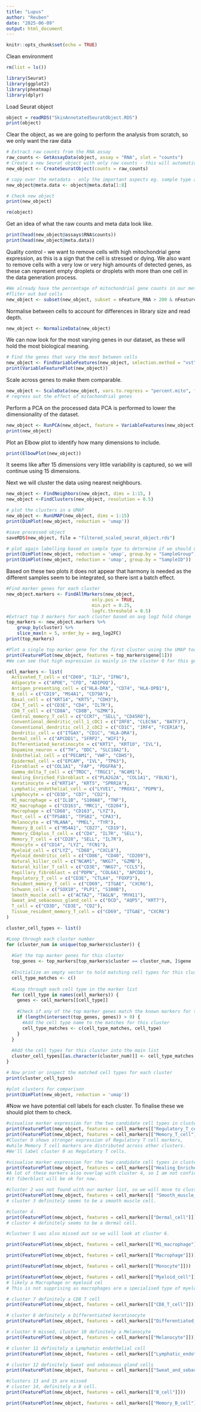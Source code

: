 ```yaml
---
title: "Lupus"
author: "Reuben"
date: "2025-06-09"
output: html_document
---
```


```r
knitr::opts_chunk$set(echo = TRUE)
```

Clean environment

```r
rm(list = ls())
```

```r
library(Seurat)
library(ggplot2)
library(pheatmap)
library(dplyr)
```

Load Seurat object
```r
object = readRDS("SkinAnnotatedSeuratObject.RDS")
print(object)
```
Clear the object, as we are going to perform the analysis from scratch, so we only want the raw data
```r
# Extract raw counts from the RNA assay
raw_counts <- GetAssayData(object, assay = "RNA", slot = "counts")
# Create a new Seurat object with only raw counts - this will automatically remove counts that have 0 values for all cells
new_object <- CreateSeuratObject(counts = raw_counts)

# copy over the metadata - only the important aspects eg. sample type and percentage of mitochondrial content- we dont want to copy the clustering information because we are doing that ourselves.
new_object@meta.data <- object@meta.data[1:8]

# Check new object
print(new_object) 
```

```r
rm(object)
```


 Get an idea of what the raw counts and meta data look like.
```r
print(head(new_object@assays$RNA$counts))
print(head(new_object@meta.data))
```

Quality control - we want to remove cells with high mitochondrial gene expression, as this is a sign that the cell is stressed or dying.
We also want to remove cells with a very low or very high amounts of detected genes, as these can represent empty droplets or droplets with more than one cell in the data generation process.
```r
#We already have the percentage of mitochondrial gene counts in our metadata.
#fliter out bad cells
new_object <- subset(new_object, subset = nFeature_RNA > 200 & nFeature_RNA < 5000 & percent.mito < 10)
```


Normalise between cells to account for differences in library size and read depth.
```r
new_object <- NormalizeData(new_object)
```
We can now look for the most varying genes in our dataset, as these will hold the most biological meaning.
```r
# Find the genes that vary the most between cells
new_object <- FindVariableFeatures(new_object, selection.method = "vst", nfeatures = 2000)
print(VariableFeaturePlot(new_object))
```


Scale across genes to make them comparable.
```r
new_object <- ScaleData(new_object, vars.to.regress = "percent.mito", features = VariableFeatures(new_object))
# regress out the effect of mitochondrial genes
```

Perform a PCA on the processed data
PCA is performed to lower the dimensionality of the dataset.
```r
new_object <- RunPCA(new_object, feature = VariableFeatures(new_object))
print(new_object)
```
 
Plot an Elbow plot to identify how many dimensions to include.
```r
print(ElbowPlot(new_object))
```
It seems like after 15 dimensions very little variability is captured,
so we will continue using 15 dimensions.

Next we will cluster the data using nearest neighbours.

```r
new_object <- FindNeighbors(new_object, dims = 1:15, )
new_object <-FindClusters(new_object, resolution = 0.5)

# plot the clusters in a UMAP
new_object <- RunUMAP(new_object, dims = 1:15)
print(DimPlot(new_object, reduction = 'umap'))
```
```bash
#save processed object
saveRDS(new_object, file = "filtered_scaled_seurat_object.rds")
```

```r
# plot again labelling based on sample type to determine if we should use harmony integration.
print(DimPlot(new_object, reduction = 'umap', group.by = "SampleGroup"))
print(DimPlot(new_object, reduction = 'umap', group.by = "SampleID"))
```

Based on these two plots it does not appear that harmony is needed as the different samples seem to be integrated, so there isnt a batch effect.


```r
#Find marker genes for each cluster
new_object.markers <- FindAllMarkers(new_object, 
                                only.pos = TRUE,
                                min.pct = 0.25,
                                logfc.threshold = 0.5)
#Extract top 3 markers for each cluster based on avg log2 fold change
top_markers <- new_object.markers %>% 
    group_by(cluster) %>%
    slice_max(n = 5, order_by = avg_log2FC)
print(top_markers)

#Plot a single top marker gene for the first cluster using the UMAP too see what cells have a high expression level,
print(FeaturePlot(new_object, features = top_markers$gene[1]))
#We can see that high expression is mainly in the cluster 0 for this gene, which is expected. Now we need to determine what cell types each marker gene is associated with.
```
```r
cell_markers <- list(
  Activated_T_cell = c("CD69", "IL2", "IFNG"),
  Adipocyte = c("APOE", "CFD", "ADIPOQ"),
  Antigen_presenting_cell = c("HLA-DRA", "CD74", "HLA-DPB1"),
  B_cell = c("CD19", "MS4A1", "CD79A"),
  Basal_cell = c("KRT14", "KRT5", "CDH3"),
  CD4_T_cell = c("CD3E", "CD4", "IL7R"),
  CD8_T_cell = c("CD8A", "CD8B", "GZMK"),
  Central_memory_T_cell = c("CCR7", "SELL", "CD45RO"),
  Conventional_dendritic_cell_1_cDC1 = c("IRF8", "CLEC9A", "BATF3"),
  Conventional_dendritic_cell_2_cDC2 = c("CD1C", "IRF4", "FCER1A"),
  Dendritic_cell = c("ITGAX", "CD1C", "HLA-DRA"),
  Dermal_cell = c("APCDD1", "SFRP2", "WIF1"),
  Differentiated_keratinocyte = c("KRT1", "KRT10", "IVL"),
  Dopamine_neuron = c("TH", "DDC", "SLC18A2"),
  Endothelial_cell = c("PECAM1", "VWF", "CDH5"),
  Epidermal_cell = c("EPCAM", "IVL", "TP63"),
  Fibroblast = c("COL1A1", "FAP", "PDGFRA"),
  Gamma_delta_T_cell = c("TRDC", "TRGC1", "NCAM1"),
  Healing_Enriched_Fibroblast = c("PLA2G2A", "COL1A1", "FBLN1"),
  Keratinocyte = c("KRT14", "KRT5", "SPRR2A"),
  Lymphatic_endothelial_cell = c("LYVE1", "PROX1", "PDPN"),
  Lymphocyte = c("CD3D", "CD7", "CD2"),
  M1_macrophage = c("IL1B", "S100A8", "TNF"),
  M2_macrophage = c("CD163", "MRC1", "CD204"),
  Macrophage = c("CD68", "CD163", "LYZ"),
  Mast_cell = c("TPSAB1", "TPSB2", "CPA3"),
  Melanocyte = c("MLANA", "PMEL", "TYR"),
  Memory_B_cell = c("MS4A1", "CD27", "CD19"),
  Memory_CD4plus_T_cell = c("CD4", "IL7R", "SELL"),
  Memory_T_cell = c("CD28", "SELL", "IL7R"),
  Monocyte = c("CD14", "LYZ", "FCN1"),
  Myeloid_cell = c("LYZ", "CD68", "CXCL8"),
  Myeloid_dendritic_cell = c("CD86", "CD40", "CD209"),
  Natural_killer_cell = c("NCAM1", "NKG7", "GZMB"),
  Natural_killer_T_cell = c("CD3E", "NKG7", "CCL5"),
  Papillary_fibroblast = c("PDPN", "COL6A1", "APCDD1"),
  Regulatory_T_cell = c("CD3E", "CTLA4", "FOXP3"),
  Resident_memory_T_cell = c("CD69", "ITGAE", "CXCR6"),
  Schwann_cell = c("SOX10", "PLP1", "S100B"),
  Smooth_muscle_cell = c("ACTA2", "TAGLN", "MYH11"),
  Sweat_and_sebaceous_gland_cell = c("DCD", "AQP5", "KRT7"),
  T_cell = c("CD3D", "CD3E", "CD2"),
  Tissue_resident_memory_T_cell = c("CD69", "ITGAE", "CXCR6")
)

cluster_cell_types <- list()

#Loop through each cluster number
for (cluster_num in unique(top_markers$cluster)) {
  
  #Get the top marker genes for this cluster
  top_genes <- top_markers[top_markers$cluster == cluster_num, ]$gene
  
  #Initialize an empty vector to hold matching cell types for this cluster
  cell_type_matches <- c()
  
  #Loop through each cell type in the marker list
  for (cell_type in names(cell_markers)) {
    genes <- cell_markers[[cell_type]]
    
    #Check if any of the top marker genes match the known markers for this cell type
    if (length(intersect(top_genes, genes)) > 0) {
      #Add the cell type name to the matches for this cluster
      cell_type_matches <- c(cell_type_matches, cell_type)
    }
  }
  
  #Add the cell types for this cluster into the main list
  cluster_cell_types[[as.character(cluster_num)]] <- cell_type_matches
}

# Now print or inspect the matched cell types for each cluster
print(cluster_cell_types)
```
```r
#plot clusters for comparison
print(DimPlot(new_object, reduction = 'umap'))
```

#Now we have potential cell labels for each cluster. To finalise these we should plot them to check.
```r
#visualise marker expression for the two candidate cell types in cluster 0.
print(FeaturePlot(new_object, features = cell_markers[["Regulatory_T_cell"]]))
print(FeaturePlot(new_object, features = cell_markers[["Memory_T_cell"]]))
#Cluster 0 shows stronger expression of Regulatory T cell markers, 
#while Memory T cell markers are distributed across other clusters.
#We'll label cluster 0 as Regulatory T cells.
```

```r
#visualise marker expression for the two candidate cell types in cluster 1.
print(FeaturePlot(new_object, features = cell_markers[["Healing_Enriched_Fibroblast"]]))
#A lot of these markers also overlap with cluster 4, so I am not confident to label this cluster  #Healing_Enriched_Fibroblast, however, it is likely some type of fiberblast still, so labelling 
#it fiberblast will be ok for now.
```

```r
#cluster 2 was not found with our marker list, so we will move to cluster 3.
print(FeaturePlot(new_object, features = cell_markers[[ "Smooth_muscle_cell"]]))
# cluster 3 definitely seems to be a smooth muscle cell.
```
```r
#cluster 4.
print(FeaturePlot(new_object, features = cell_markers[["Dermal_cell"]]))
# cluster 4 definitely seems to be a dermal cell.
```

```r
#clusteer 5 was also missed out so we will look at cluster 6.

print(FeaturePlot(new_object, features = cell_markers[["M1_macrophage"]]))

print(FeaturePlot(new_object, features = cell_markers[["Macrophage"]]))

print(FeaturePlot(new_object, features = cell_markers[["Monocyte"]]))

print(FeaturePlot(new_object, features = cell_markers[["Myeloid_cell"]]))
# likely a Macrophage or myeloid cel
# This is not supprising as macrophages are a specialised type of myeloid cells.
```
```r
# cluster 7 definitely a CD8 T cell
print(FeaturePlot(new_object, features = cell_markers[["CD8_T_cell"]]))
```
```r
# cluster 8 definitely a Differentiated keratinocyte
print(FeaturePlot(new_object, features = cell_markers[["Differentiated_keratinocyte"]]))

```
```r
# cluster 9 missed, cluster 10 definitely a Melanocyte
print(FeaturePlot(new_object, features = cell_markers[["Melanocyte"]]))

```
```r
# cluster 11 definitely a Lymphatic endothelial cell
print(FeaturePlot(new_object, features = cell_markers[["Lymphatic_endothelial_cell"]]))
```
```r

# cluster 12 definitely Sweat and sebaceous gland cells
print(FeaturePlot(new_object, features = cell_markers[["Sweat_and_sebaceous_gland_cell"]]))
```
```r
#clusters 13 and 15 are missed
# cluster 14, definitely a B cell.
print(FeaturePlot(new_object, features = cell_markers[["B_cell"]]))

print(FeaturePlot(new_object, features = cell_markers[["Memory_B_cell"]]))
```

